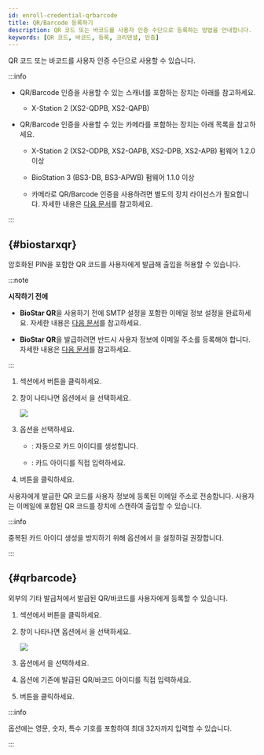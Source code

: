 ```yaml
---
id: enroll-credential-qrbarcode
title: QR/Barcode 등록하기
description: QR 코드 또는 바코드를 사용자 인증 수단으로 등록하는 방법을 안내합니다.
keywords: [QR 코드, 바코드, 등록, 크리덴셜, 인증]
---
```


QR 코드 또는 바코드를 사용자 인증 수단으로 사용할 수 있습니다.

:::info

* QR/Barcode 인증을 사용할 수 있는 스캐너를 포함하는 장치는 아래를 참고하세요.

  * X-Station 2 (XS2-QDPB, XS2-QAPB)

* QR/Barcode 인증을 사용할 수 있는 카메라를 포함하는 장치는 아래 목록을 참고하세요.

  - X-Station 2 (XS2-ODPB, XS2-OAPB, XS2-DPB, XS2-APB) 펌웨어 1.2.0 이상

  - BioStation 3 (BS3-DB, BS3-APWB) 펌웨어 1.1.0 이상

  - 카메라로 QR/Barcode 인증을 사용하려면 별도의 장치 라이선스가 필요합니다. 자세한 내용은 [다음 문서](settings-license-device-license)를 참고하세요.

:::

## <Cmd sid='team.user.biostarQr' className='normal' /> {#biostarxqr}

암호화된 PIN을 포함한 QR 코드를 사용자에게 발급해 출입을 허용할 수 있습니다.

:::note

**시작하기 전에**

* **BioStar QR**을 사용하기 전에 SMTP 설정을 포함한 이메일 정보 설정을 완료하세요. 자세한 내용은 [다음 문서](settings-email-setting)를 참고하세요.

* **BioStar QR**을 발급하려면 반드시 사용자 정보에 이메일 주소를 등록해야 합니다. 자세한 내용은 [다음 문서](add-user-basic-info)를 참고하세요.

:::

1. <Cmd sid='common.credential' product='2' /> 섹션에서 <Cmd sid='button.addQr' product='2' /> 버튼을 클릭하세요.

1. <Cmd sid='user.header.qr' product='2' /> 창이 나타나면 <Cmd sid='user.qrType' product='2' /> 옵션에서 <Cmd sid='team.user.biostarQr' />을 선택하세요.

    <Image src='/img/biostarx-new-user-credential-biostarqr.png' />

1. <Cmd sid='zone.intrusion.inputType' product='2' /> 옵션을 선택하세요.

    * <Cmd sid='user.random.cardid' product='2' />: 자동으로 카드 아이디를 생성합니다.

    * <Cmd sid='user.manual.input' product='2' />: 카드 아이디를 직접 입력하세요.

1. <Cmd sid='button.enroll' product='2' /> 버튼을 클릭하세요.

사용자에게 발급한 QR 코드를 사용자 정보에 등록된 이메일 주소로 전송합니다. 사용자는 이메일에 포함된 QR 코드를 장치에 스캔하여 출입할 수 있습니다.

:::info

중복된 카드 아이디 생성을 방지하기 위해 <Cmd sid='zone.intrusion.inputType' product='2' /> 옵션에서 <Cmd sid='user.random.cardid' product='2' />을 설정하길 권장합니다.

:::

## <Cmd sid='team.user.credential.qrBarcode.title' className='normal' /> {#qrbarcode}

외부의 기타 발급처에서 발급된 QR/바코드를 사용자에게 등록할 수 있습니다.

1. <Cmd sid='common.credential' product='2' /> 섹션에서 <Cmd sid='button.addQr' product='2' /> 버튼을 클릭하세요.

1. <Cmd sid='user.header.qr' product='2' /> 창이 나타나면 <Cmd sid='user.qrType' product='2' /> 옵션에서 <Cmd sid='team.user.credential.qrBarcode.title' />을 선택하세요.

    <Image src='/img/biostarx-new-user-credential-qrbarcode.png' />

1. <Cmd sid='common.registrationOption' product='2' /> 옵션에서 <Cmd sid='common.enterManually' product='2' />을 선택하세요.

1. <Cmd sid='user.cardId' product='2' /> 옵션에 기존에 발급된 QR/바코드 아이디를 직접 입력하세요.

1. <Cmd sid='button.enroll' product='2' /> 버튼을 클릭하세요.

:::info

<Cmd sid='user.cardId' product='2' /> 옵션에는 영문, 숫자, 특수 기호를 포함하여 최대 32자까지 입력할 수 있습니다.

:::